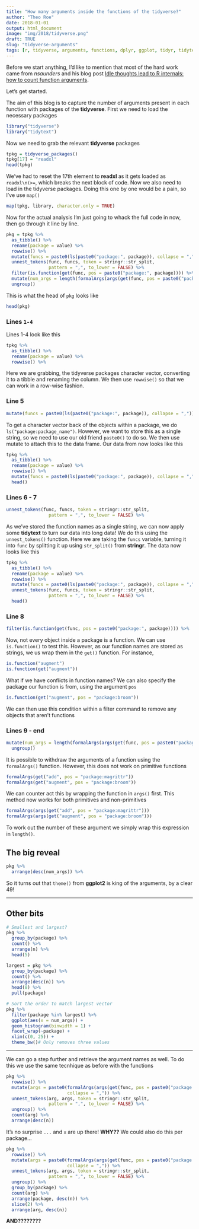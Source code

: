 ```yaml
---
title: "How many arguments inside the functions of the tidyverse?"
author: "Theo Roe"
date: 2018-01-01
output: html_document
image: "img/2018/tidyverse.png"
draft: TRUE
slug: "tidyverse-arguments"
tags: [r, tidyverse, arguments, functions, dplyr, ggplot, tidyr, tidytext]
---
```


Before we start anything, I'd like to mention that most of the hard work came from *nsaunders* and his blog post [Idle thoughts lead to R internals: how to count function arguments](https://nsaunders.wordpress.com/2018/06/22/idle-thoughts-lead-to-r-internals-how-to-count-function-arguments/amp/). 

Let's get started. 

The aim of this blog is to capture the number of arguments present in each function with packages of the **tidyverse**. First we need to load the necessary packages 

```r
library("tidyverse")
library("tidytext")
```
Now we need to grab the relevant **tidyverse** packages 
```r
tpkg = tidyverse_packages()
tpkg[17] = "readxl"
head(tpkg)
```
We've had to reset the 17th element to **readxl** as it gets loaded as `readxl\n(>=`, which breaks the next block of code. Now we also need to load in the tidyverse packages. Doing this one by one would be a pain, so I've 
use `map()`
```r
map(tpkg, library, character.only = TRUE)
```

Now for the actual analysis I'm just going to whack the full code in now, then go through it line by line. 

```r
pkg = tpkg %>% 
  as_tibble() %>% 
  rename(package = value) %>%  
  rowwise() %>% 
  mutate(funcs = paste0(ls(paste0("package:", package)), collapse = ",")) %>% 
  unnest_tokens(func, funcs, token = stringr::str_split, 
                pattern = ",", to_lower = FALSE) %>% 
  filter(is.function(get(func, pos = paste0("package:", package)))) %>% 
  mutate(num_args = length(formalArgs(args(get(func, pos = paste0("package:", package)))))) %>% 
  ungroup()
```
This is what the head of `pkg` looks like 
```r
head(pkg)
```

### Lines `1-4`

Lines 1-4 look like this 
```r
tpkg %>% 
  as_tibble() %>% 
  rename(package = value) %>%  
  rowwise() %>% 
```

Here we are grabbing, the tidyverse packages character vector, converting it to a tibble and renaming the column. We then use `rowwise()` so that we can work in a row-wise fashion. 

### Line 5 

```r
mutate(funcs = paste0(ls(paste0("package:", package)), collapse = ",")) %>% 
```

To get a character vector back of the objects within a package, we do `ls("package:package_name")`. However, we want to store this as a single string, so we need to use our old friend `paste0()` to do so. We then use mutate to attach this to the data frame. Our data from now looks like this 

```r
tpkg %>% 
  as_tibble() %>% 
  rename(package = value) %>%  
  rowwise() %>% 
  mutate(funcs = paste0(ls(paste0("package:", package)), collapse = ",")) %>% 
  head()
```

### Lines 6 - 7

```r
unnest_tokens(func, funcs, token = stringr::str_split, 
                pattern = ",", to_lower = FALSE) %>% 
```

As we've stored the function names as a single string, we can now apply some **tidytext** to turn our data into long data! We do this using the `unnest_tokens()` function. Here we are taking the `funcs` variable, turning it into `func` by splitting it up using `str_split()` from **stringr**. The data now looks like this 

```r
tpkg %>% 
  as_tibble() %>% 
  rename(package = value) %>%  
  rowwise() %>% 
  mutate(funcs = paste0(ls(paste0("package:", package)), collapse = ",")) %>% 
  unnest_tokens(func, funcs, token = stringr::str_split, 
                pattern = ",", to_lower = FALSE) %>% 
  head()
```

### Line 8

```r
filter(is.function(get(func, pos = paste0("package:", package)))) %>%
```

Now, not every object inside a package is a function. We can use `is.function()` to test this. However, as our function names are stored as strings, we us wrap them in the `get()` function. For instance, 

```r
is.function("augment")
is.function(get("augment"))
```

What if we have conflicts in function names? We can also specify the package our function is from, using the argument `pos` 

```r
is.function(get("augment", pos = "package:broom"))
```

We can then use this condition within a filter command to remove any objects that aren't functions


### Lines 9 - end

```r
mutate(num_args = length(formalArgs(args(get(func, pos = paste0("package:", package)))))) %>% 
  ungroup()
```

It is possible to withdraw the arguments of a function using the `formalArgs()` function. However, this does not work on primitive functions
```r
formalArgs(get("add", pos = "package:magrittr"))
formalArgs(get("augment", pos = "package:broom"))
```

We can counter act this by wrapping the function in `args()` first. This method now works for both primitives and non-primitives

```r
formalArgs(args(get("add", pos = "package:magrittr")))
formalArgs(args(get("augment", pos = "package:broom")))
```

To work out the number of these argument we simply wrap this expression in `length()`. 

## The big reveal

```r
pkg %>% 
  arrange(desc(num_args)) %>%
```

So it turns out that `theme()` from **ggplot2** is king of the arguments, by a clear 49!  

-------------------------------------------

## Other bits

```r
# Smallest and largest?
pkg %>%
  group_by(package) %>%
  count() %>%
  arrange(n) %>%
  head(5)

largest = pkg %>%
  group_by(package) %>%
  count() %>%
  arrange(desc(n)) %>%
  head(8) %>%
  pull(package)
```




```r
# Sort the order to match largest vector
pkg %>% 
  filter(package %in% largest) %>%
  ggplot(aes(x = num_args)) + 
  geom_histogram(binwidth = 1) + 
  facet_wrap(~package) + 
  xlim(c(0, 25)) + 
  theme_bw()# Only removes three values

```



-------------------------------------------




We can go a step further and retrieve the argument names as well. To do this we use the same tecnhique as before with the functions

```r
pkg %>% 
  rowwise() %>% 
  mutate(args = paste0(formalArgs(args(get(func, pos = paste0("package:", package)))), 
                       collapse = ",")) %>% 
  unnest_tokens(arg, args, token = stringr::str_split, 
                pattern = ",", to_lower = FALSE) %>% 
  ungroup() %>% 
  count(arg) %>% 
  arrange(desc(n))
```
 
It's no surprise `...` and `x` are up there! __WHY??__ We could also do this per package...

```r
pkg %>% 
  rowwise() %>% 
  mutate(args = paste0(formalArgs(args(get(func, pos = paste0("package:", package)))), 
                       collapse = ",")) %>% 
  unnest_tokens(arg, args, token = stringr::str_split, 
                pattern = ",", to_lower = FALSE) %>% 
  ungroup() %>% 
  group_by(package) %>% 
  count(arg) %>% 
  arrange(package, desc(n)) %>% 
  slice(2) %>% 
  arrange(arg, desc(n)) 
```
__AND????????__


